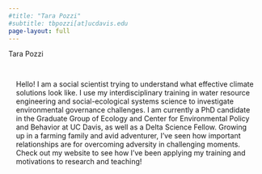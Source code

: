 ```yaml
---
#title: "Tara Pozzi"
#subtitle: tbpozzi[at]ucdavis.edu
page-layout: full
---
```

<div class="gradient-text">

<div class="welcome-headline">
Tara Pozzi <br>
</div>
<div class="welcome-subheadline">
</div>
</div>


::::{.cmm-background}
::: {.content-container}
::: {.welcome }

::: grid
::: {.g-col-12 .g-col-lg-4 .welcome-text .sand-background style="padding: 15px;"}

Hello! I am a social scientist trying to understand what effective climate solutions look like. I use my interdisciplinary training in water resource engineering and social-ecological systems science to investigate environmental governance challenges. I am currently a PhD candidate in the Graduate Group of Ecology and Center for Environmental Policy and Behavior at UC Davis, as well as a Delta Science Fellow. Growing up in a farming family and avid adventurer, I've seen how important relationships are for overcoming adversity in challenging moments. Check out my website to see how I've been applying my training and motivations to research and teaching!
:::

:::



:::
:::
::::

